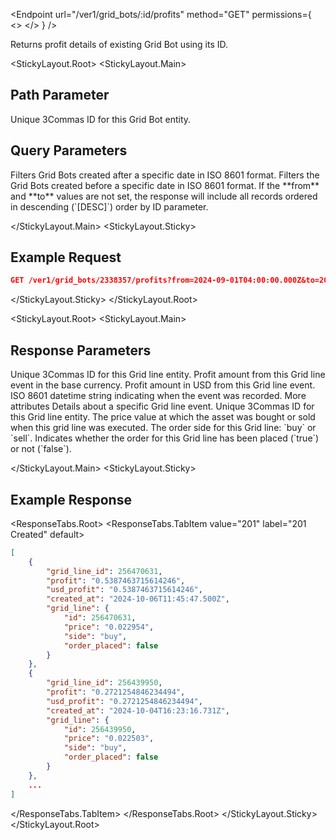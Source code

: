 
<Endpoint
  url="/ver1/grid_bots/:id/profits"
  method="GET"
  permissions={
    <>
      <Permission title="Permission" description="BOTS_READ" />
      <Permission title="Security" description="SIGNED" />
    </>
  }
/>

Returns profit details of existing Grid Bot using its ID.

<StickyLayout.Root>
   <StickyLayout.Main>

## Path Parameter 
<ApiParam name='id' type='integer' id="id" required>
   Unique 3Commas ID for this Grid Bot entity.
</ApiParam>

## Query Parameters

<ApiParam name='from' type='string' id="from">
   Filters Grid Bots created after a specific date in ISO 8601 format.
</ApiParam>
<ApiParam name='to' type='string' id="to">
   Filters the Grid Bots created before a specific date in ISO 8601 format.
</ApiParam>

<Informer variant="info">
  If the **from** and **to** values are not set, the response will include all records ordered in descending (`[DESC]`) order by ID parameter.
</Informer>

</StickyLayout.Main>
<StickyLayout.Sticky>

## Example Request 

```json
GET /ver1/grid_bots/2338357/profits?from=2024-09-01T04:00:00.000Z&to=2024-10-11T03:59:59.000Z
```

</StickyLayout.Sticky>
</StickyLayout.Root>

<StickyLayout.Root>
<StickyLayout.Main>

## Response Parameters 

<ApiParam name='grid_line_id' type='string' id="grid_line_id">   
    Unique 3Commas ID for this Grid line entity.
</ApiParam>

<ApiParam name='profit' type='string' id="profit">   
    Profit amount from this Grid line event in the base currency.
</ApiParam>

<ApiParam name='usd_profit' type='string' id="usd_profit">   
    Profit amount in USD from this Grid line event.
</ApiParam>

<ApiParam name='created_at' type='string' id="created_at">   
    ISO 8601 datetime string indicating when the event was recorded.
</ApiParam>

<CollapseAll>
<CollapseAllHeading> More attributes <CollapseAllButton /> </CollapseAllHeading>

<CollapsibleApiParam name="grid_lines" type="object" id="grid_lines">
Details about a specific Grid line event.
    <CollapsibleNestedParams>
    <ApiParam name='id' type='string' id="id">
      Unique 3Commas ID for this Grid line entity.
    </ApiParam>
    <ApiParam name='price' type='string' id="price">
        The price value at which the asset was bought or sold when this grid line was executed.
    </ApiParam>
    <ApiParam name='side' type='string' id="side">
      The order side for this Grid line: `buy` or `sell`.
    </ApiParam>
    <ApiParam name='order_placed' type='boolean' id='order_placed'>
      Indicates whether the order for this Grid line has been placed (`true`) or not (`false`).
    </ApiParam>
    </CollapsibleNestedParams>
</CollapsibleApiParam>
</CollapseAll>

</StickyLayout.Main>
<StickyLayout.Sticky>

## Example Response

<ResponseTabs.Root>
<ResponseTabs.TabItem value="201" label="201 Created" default>

```json
[
    {
        "grid_line_id": 256470631,
        "profit": "0.5387463715614246",
        "usd_profit": "0.5387463715614246",
        "created_at": "2024-10-06T11:45:47.500Z",
        "grid_line": {
            "id": 256470631,
            "price": "0.022954",
            "side": "buy",
            "order_placed": false
        }
    },
    {
        "grid_line_id": 256439950,
        "profit": "0.2721254846234494",
        "usd_profit": "0.2721254846234494",
        "created_at": "2024-10-04T16:23:16.731Z",
        "grid_line": {
            "id": 256439950,
            "price": "0.022503",
            "side": "buy",
            "order_placed": false
        }
    },
    ...
]
```
</ResponseTabs.TabItem>
</ResponseTabs.Root>
</StickyLayout.Sticky>
</StickyLayout.Root>
